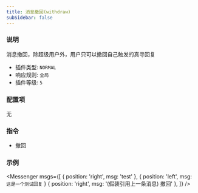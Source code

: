 ```yaml
---
title: 消息撤回(withdraw)
subSidebar: false
---
```



### 说明

消息撤回，除超级用户外，用户只可以撤回自己触发的真寻回复

- 插件类型: `NORMAL`
- 响应规则: `全局`
- 插件等级: `5`

### 配置项

无

### 指令

- 撤回

### 示例

<Messenger 
  msgs={[
    { position: 'right', msg: 'test' },
    { position: 'left', msg: `这是一个测试回复` }
    { position: 'right', msg: '(假装引用上一条消息) 撤回' },
  ]}
/>
